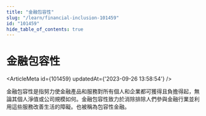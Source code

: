 ```yaml
---
title: "金融包容性"
slug: "/learn/financial-inclusion-101459"
id: "101459"
hide_table_of_contents: true
---
```



# 金融包容性

<ArticleMeta id={101459} updatedAt={'2023-09-26 13:58:54'} />
<div className='border-solid border-b border-t-0 my-4 border-[var(--ifm-color-gray-300)]' />

金融包容性是指努力使金融產品和服務對所有個人和企業都可獲得且負擔得起，無論其個人淨值或公司規模如何。金融包容性致力於消除排除人們參與金融行業並利用這些服務改善生活的障礙。也被稱為包容性金融。
